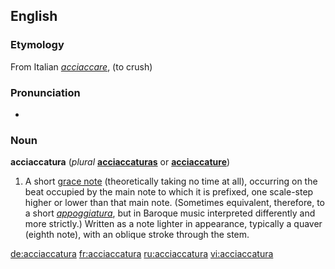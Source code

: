 ==English==
===Etymology===
From Italian ''[[acciaccare]]'', (to crush)
===Pronunciation===
*{{IPA|/əˌtʃækəˈtʊərə/}}
===Noun===
'''acciaccatura''' (''plural'' '''[[acciaccaturas]]''' or '''[[acciaccature]]''')

# {{Music}} A short [[grace note]] (theoretically taking no time at all), occurring on the beat occupied by the main note to which it is prefixed, one scale-step higher or lower than that main note. (Sometimes equivalent, therefore, to a short ''[[appoggiatura]]'', but in Baroque music interpreted differently and more strictly.) Written as a note lighter in appearance, typically a quaver (eighth note), with an oblique stroke through the stem.

[[de:acciaccatura]]
[[fr:acciaccatura]]
[[ru:acciaccatura]]
[[vi:acciaccatura]]